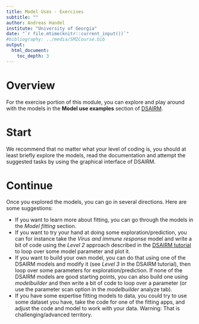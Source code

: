 ```yaml
---
title: Model Uses - Exercises
subtitle: ""
author: Andreas Handel
institute: "University of Georgia"
date: "`r file.mtime(knitr::current_input())`"
#bibliography: ../media/SMICourse.bib
output: 
  html_document:
    toc_depth: 3
---
```



# Overview

For the exercise portion of this module, you can explore and play around with the models in the __Model use examples__ section of [DSAIRM](https://ahgroup.github.io/DSAIRM/). 


# Start

We recommend that no matter what your level of coding is, you should at least briefly explore the models, read the documentation and attempt the suggested tasks by using the graphical interface of DSAIRM. 


# Continue

Once you explored the models, you can go in several directions. Here are some suggestions:

* If you want to learn more about fitting, you can go through the models in the _Model fitting_ section. 
* If you want to try your hand at doing some exploration/prediction, you can for instance take the _Virus and immune response_ model and write a bit of code using the _Level 2_ approach described in the [DSAIRM tutorial](https://ahgroup.github.io/DSAIRM/articles/DSAIRM.html) to loop over some model parameter and plot it. 
* If you want to build your own model, you can do that using one of the DSAIRM models and modify it (see _Level 3_ in the DSAIRM tutorial), then loop over some parameters for exploration/prediction. If none of the DSAIRM models are good starting points, you can also build one using _modelbuilder_ and then write a bit of code to loop over a parameter (or use the parameter scan option in the _modelbuilder_ analyze tab).
* If you have some expertise fitting models to data, you could try to use some dataset you have, take the code for one of the fitting apps, and adjust the code and model to work with your data. Warning: That is challenging/advanced territory.
